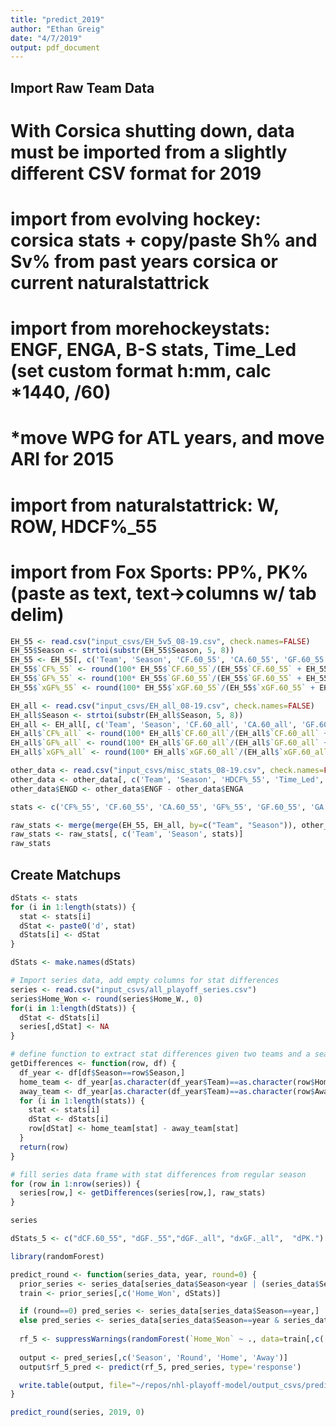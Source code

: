 ```yaml
---
title: "predict_2019"
author: "Ethan Greig"
date: "4/7/2019"
output: pdf_document
---
```

## Import Raw Team Data

# With Corsica shutting down, data must be imported from a slightly different CSV format for 2019

# import from evolving hockey: corsica stats + copy/paste Sh% and Sv% from past years corsica or current naturalstattrick
# import from morehockeystats: ENGF, ENGA, B-S stats, Time_Led (set custom format h:mm, calc *1440, /60)
#   *move WPG for ATL years, and move ARI for 2015
# import from naturalstattrick: W, ROW, HDCF%_55
# import from Fox Sports: PP%, PK% (paste as text, text->columns w/ tab delim)
```r
EH_55 <- read.csv("input_csvs/EH_5v5_08-19.csv", check.names=FALSE)
EH_55$Season <- strtoi(substr(EH_55$Season, 5, 8))
EH_55 <- EH_55[, c('Team', 'Season', 'CF.60_55', 'CA.60_55', 'GF.60_55', 'GA.60_55', 'xGF.60_55', 'xGA.60_55', 'Sh%_55', 'Sv%_55')]
EH_55$`CF%_55` <- round(100* EH_55$`CF.60_55`/(EH_55$`CF.60_55` + EH_55$`CA.60_55`), 2)
EH_55$`GF%_55` <- round(100* EH_55$`GF.60_55`/(EH_55$`GF.60_55` + EH_55$`GA.60_55`), 2)
EH_55$`xGF%_55` <- round(100* EH_55$`xGF.60_55`/(EH_55$`xGF.60_55` + EH_55$`xGA.60_55`), 2)

EH_all <- read.csv("input_csvs/EH_all_08-19.csv", check.names=FALSE)
EH_all$Season <- strtoi(substr(EH_all$Season, 5, 8))
EH_all <- EH_all[, c('Team', 'Season', 'CF.60_all', 'CA.60_all', 'GF.60_all', 'GA.60_all', 'xGF.60_all', 'xGA.60_all', 'Sh%_all', 'Sv%_all')]
EH_all$`CF%_all` <- round(100* EH_all$`CF.60_all`/(EH_all$`CF.60_all` + EH_all$`CA.60_all`), 2)
EH_all$`GF%_all` <- round(100* EH_all$`GF.60_all`/(EH_all$`GF.60_all` + EH_all$`GA.60_all`), 2)
EH_all$`xGF%_all` <- round(100* EH_all$`xGF.60_all`/(EH_all$`xGF.60_all` + EH_all$`xGA.60_all`), 2)

other_data <- read.csv("input_csvs/misc_stats_08-19.csv", check.names=FALSE)
other_data <- other_data[, c('Team', 'Season', 'HDCF%_55', 'Time_Led', 'ENGF', 'ENGA', 'PP%', 'PK%', 'W', 'ROW', 'Berg')]
other_data$ENGD <- other_data$ENGF - other_data$ENGA

stats <- c('CF%_55', 'CF.60_55', 'CA.60_55', 'GF%_55', 'GF.60_55', 'GA.60_55', 'xGF%_55', 'xGF.60_55', 'xGA.60_55', 'Sh%_55', 'Sv%_55', 'CF%_all', 'CF.60_all', 'CA.60_all', 'GF%_all', 'ENGD', 'GF.60_all', 'GA.60_all', 'xGF%_all', 'xGF.60_all', 'xGA.60_all', 'Sh%_all', 'Sv%_all', 'HDCF%_55', 'Time_Led', 'PP%', 'PK%', 'W', 'ROW', 'Berg')

raw_stats <- merge(merge(EH_55, EH_all, by=c("Team", "Season")), other_data, by=c("Team", "Season"))
raw_stats <- raw_stats[, c('Team', 'Season', stats)]
raw_stats
```

## Create Matchups
```r
dStats <- stats
for (i in 1:length(stats)) {
  stat <- stats[i]
  dStat <- paste0('d', stat)
  dStats[i] <- dStat
}

dStats <- make.names(dStats)

# Import series data, add empty columns for stat differences
series <- read.csv("input_csvs/all_playoff_series.csv")
series$Home_Won <- round(series$Home_W., 0)
for(i in 1:length(dStats)) {
  dStat <- dStats[i]
  series[,dStat] <- NA
}

# define function to extract stat differences given two teams and a season
getDifferences <- function(row, df) {
  df_year <- df[df$Season==row$Season,]
  home_team <- df_year[as.character(df_year$Team)==as.character(row$Home),]
  away_team <- df_year[as.character(df_year$Team)==as.character(row$Away),]
  for (i in 1:length(stats)) {
    stat <- stats[i]
    dStat <- dStats[i]
    row[dStat] <- home_team[stat] - away_team[stat]
  }
  return(row)
}

# fill series data frame with stat differences from regular season
for (row in 1:nrow(series)) {
  series[row,] <- getDifferences(series[row,], raw_stats)
}

series
```

```r
dStats_5 <- c("dCF.60_55", "dGF._55","dGF._all", "dxGF._all",  "dPK.")
```

```r
library(randomForest)

predict_round <- function(series_data, year, round=0) {
  prior_series <- series_data[series_data$Season<year | (series_data$Season==year & series_data$Round<round),]
  train <- prior_series[,c('Home_Won', dStats)]

  if (round==0) pred_series <- series_data[series_data$Season==year,]
  else pred_series <- series_data[series_data$Season==year & series_data$Round==round,]
  
  rf_5 <- suppressWarnings(randomForest(`Home_Won` ~ ., data=train[,c('Home_Won', dStats_5)], ntree=50000, mtry=1, nodesize=129))
  
  output <- pred_series[,c('Season', 'Round', 'Home', 'Away')]
  output$rf_5_pred <- predict(rf_5, pred_series, type='response')

  write.table(output, file="~/repos/nhl-playoff-model/output_csvs/predictions_2019_temp.csv", sep=',', col.names=NA)
}
```

```r
predict_round(series, 2019, 0)
```